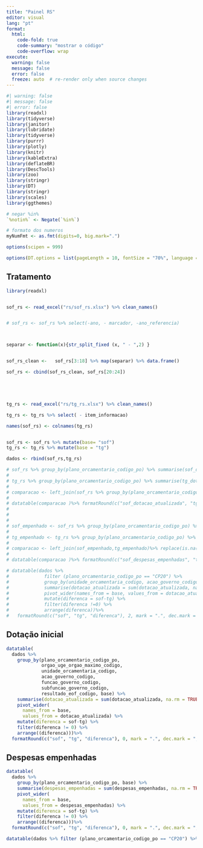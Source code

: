 ```yaml
---
title: "Painel RS"
editor: visual
lang: "pt"
format:
  html:
    code-fold: true
    code-summary: "mostrar o código"
    code-overflow: wrap
execute:
  warning: false
  message: false
  error: false
  freeze: auto  # re-render only when source changes  
---
```


```r
#| warning: false
#| message: false
#| error: false
library(readxl)
library(tidyverse)
library(janitor)
library(lubridate)
library(tidyverse)
library(purrr)
library(plotly)
library(knitr)
library(kableExtra)
library(deflateBR)
library(DescTools)
library(zoo)
library(stringr)
library(DT)
library(stringr)
library(scales)
library(ggthemes)

```

```r

# negar %in%
`%notin%` <- Negate(`%in%`)

# formato dos numeros
myNumFmt <- as.fmt(digits=0, big.mark=".")

options(scipen = 999)

options(DT.options = list(pageLength = 10, fontSize = "70%", language = list(url = '//cdn.datatables.net/plug-ins/1.10.11/i18n/Portuguese.json')))
```

## Tratamento

```r
library(readxl)


sof_rs <- read_excel("rs/sof_rs.xlsx") %>% clean_names() 


# sof_rs <- sof_rs %>% select(-ano, - marcador, -ano_referencia)



separar <- function(x){str_split_fixed (x, " - ",2) }


sof_rs_clean <-   sof_rs[3:18] %>% map(separar) %>% data.frame()

sof_rs <- cbind(sof_rs_clean, sof_rs[20:24])






```

```r
tg_rs <- read_excel("rs/tg_rs.xlsx") %>% clean_names()

tg_rs <- tg_rs %>% select( - item_informacao)

names(sof_rs) <- colnames(tg_rs)


sof_rs <- sof_rs %>% mutate(base= "sof")
tg_rs <- tg_rs %>% mutate(base = "tg")

dados <- rbind(sof_rs,tg_rs)
```

```r
# sof_rs %>% group_by(plano_orcamentario_codigo_po) %>% summarise(sof_dotacao_atualizada= sum(( dotacao_atualizada), na.rm = TRUE))
# 
# tg_rs %>% group_by(plano_orcamentario_codigo_po) %>% summarise(tg_dotacao_atualizada= sum(dotacao_atualizada, na.rm = TRUE))
# 
# comparacao <- left_join(sof_rs %>% group_by(plano_orcamentario_codigo_po) %>% summarise(sof_dotacao_atualizada= sum(( dotacao_atualizada), na.rm = TRUE)),tg_rs %>% group_by(plano_orcamentario_codigo_po) %>% summarise(tg_dotacao_atualizada= sum(dotacao_atualizada, na.rm = TRUE)))%>% replace(is.na(.), 0) %>% mutate(diferenca = sof_dotacao_atualizada-tg_dotacao_atualizada )
# 
# datatable(comparacao )%>% formatRound(c("sof_dotacao_atualizada", "tg_dotacao_atualizada", "diferenca"), 0, mark = ".", dec.mark = ",")
# 
# 
# 
# sof_empenhado <- sof_rs %>% group_by(plano_orcamentario_codigo_po) %>% summarise(sof_despesas_empenhadas= sum(( despesas_empenhadas), na.rm = TRUE))
# 
# tg_empenhado <- tg_rs %>% group_by(plano_orcamentario_codigo_po) %>% summarise(tg_despesas_empenhadas= sum(despesas_empenhadas, na.rm = TRUE))
# 
# comparacao <- left_join(sof_empenhado,tg_empenhado)%>% replace(is.na(.), 0) %>% mutate(diferenca = sof_despesas_empenhadas-tg_despesas_empenhadas )
# 
# datatable(comparacao )%>% formatRound(c("sof_despesas_empenhadas", "tg_despesas_empenhadas", "diferenca"), 0, mark = ".", dec.mark = ",")
```

```r


# datatable(dados %>%
#             filter (plano_orcamentario_codigo_po == "CP20") %>%
#             group_by(unidade_orcamentaria_codigo, acao_governo_codigo,funcao_governo_codigo, base) %>%
#             summarise(dotacao_atualizada = sum(dotacao_atualizada, na.rm = TRUE)) %>%
#             pivot_wider(names_from = base, values_from = dotacao_atualizada) %>%
#             mutate(diferenca = sof-tg) %>%
#             filter(diferenca !=0) %>%
#             arrange(diferenca))%>%
#   formatRound(c("sof", "tg", "diferenca"), 2, mark = ".", dec.mark = ",")
```

## Dotação inicial

```r
datatable(
  dados %>%
    group_by(plano_orcamentario_codigo_po,
             orgao_uge_orgao_maximo_codigo,
             unidade_orcamentaria_codigo,
             acao_governo_codigo,
             funcao_governo_codigo,
             subfuncao_governo_codigo,
             resultado_eof_codigo, base) %>%
    summarise(dotacao_atualizada = sum(dotacao_atualizada, na.rm = TRUE)) %>%
    pivot_wider(
      names_from = base,
      values_from = dotacao_atualizada) %>%
    mutate(diferenca = sof-tg) %>%
    filter(diferenca != 0) %>%
    arrange((diferenca)))%>%
  formatRound(c("sof", "tg", "diferenca"), 0, mark = ".", dec.mark = ",")

```

## Despesas empenhadas

```r
datatable(
  dados %>%
    group_by(plano_orcamentario_codigo_po, base) %>%
    summarise(despesas_empenhadas = sum(despesas_empenhadas, na.rm = TRUE)) %>%
    pivot_wider(
      names_from = base,
      values_from = despesas_empenhadas) %>%
    mutate(diferenca = sof-tg) %>%
    filter(diferenca != 0) %>%
    arrange((diferenca)))%>%
  formatRound(c("sof", "tg", "diferenca"), 0, mark = ".", dec.mark = ",")
```

```r
datatable(dados %>% filter (plano_orcamentario_codigo_po == "CP20") %>% group_by(unidade_orcamentaria_codigo, acao_governo_codigo,funcao_governo_codigo, base) %>% summarise(despesas_empenhadas = sum(despesas_empenhadas, na.rm = TRUE)) %>% pivot_wider(names_from = base, values_from = despesas_empenhadas) %>% mutate(diferenca = sof-tg) %>% filter(diferenca !=0) %>% arrange((diferenca)))%>% formatRound(c("sof", "tg", "diferenca"), 0, mark = ".", dec.mark = ",")
```
